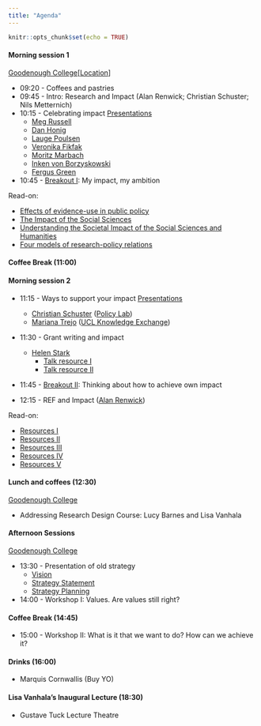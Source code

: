 ```yaml
---
title: "Agenda"
---
```




```r
knitr::opts_chunk$set(echo = TRUE)
```



#### Morning session 1 
[Goodenough College](https://www.goodenough.ac.uk)[[Location](https://goo.gl/maps/cexnUGb41a4Li7hd6)]

* 09:20 - Coffees and pastries
* 09:45 - Intro: Research and Impact (Alan Renwick; Christian Schuster; Nils Metternich)
* 10:15 - Celebrating impact [Presentations](https://liveuclac-my.sharepoint.com/:f:/g/personal/uctqnm0_ucl_ac_uk/EobKaIRm2-JMi4oZWcGHPusBeEtoipK__nX9DE3ovj17-w?e=YowXNx)
  + [Meg Russell](https://www.ucl.ac.uk/constitution-unit/about-us/people/professor-meg-russell)
  + [Dan Honig](https://danhonig.info)
  + [Lauge Poulsen](https://www.ucl.ac.uk/political-science/people/academic-teaching-and-research-staff/professor-lauge-poulsen)
  + [Veronika Fikfak](https://www.humanrightsnudge.com)
  + [Moritz Marbach](https://moritz-marbach.com)
  + [Inken von Borzyskowski](https://www.borzyskowski.net)
  + [Fergus Green](https://fergusgreen.net)
  
* 10:45 - [Breakout I](https://nilswmetternich.github.io/ResearchUCLDay/workshop1.html): My impact, my ambition

Read-on:

* [Effects of evidence-use in public policy](https://sumtxt.github.io/DEPP/course/course-10.html)
* [The Impact of the Social Sciences](https://methods.sagepub.com/book/the-impact-of-the-social-sciences)
* [Understanding the Societal Impact of the Social Sciences and Humanities](https://www.frontiersin.org/articles/10.3389/frma.2021.696804/full)
* [Four models of research-policy relations](https://www.nature.com/articles/s41599-017-0042-z)

#### Coffee Break (11:00)

#### Morning session 2 

* 11:15 - Ways to support your impact [Presentations](https://liveuclac-my.sharepoint.com/:f:/g/personal/uctqnm0_ucl_ac_uk/EobKaIRm2-JMi4oZWcGHPusBeEtoipK__nX9DE3ovj17-w?e=YowXNx) 
  + [Christian Schuster](https://www.christianschuster.net) ([Policy Lab](https://www.ucl.ac.uk/policy-lab/ucl-policy-lab))
  + [Mariana Trejo](https://www.ucl.ac.uk/enterprise/about/meet-team/knowledge-exchange-funding-and-finance) ([UCL Knowledge Exchange](https://www.ucl.ac.uk/enterprise/staff/access-funding/knowledge-exchange-and-innovation-funding)) 
* 11:30 - Grant writing and impact 
  + [Helen Stark](https://www.ucl.ac.uk/social-historical-sciences/news/2022/oct/staff-spotlight-helen-stark)
    + [Talk resource I](https://liveuclac.sharepoint.com/sites/AH-SHSIntranet/SitePages/Joint-Faculties-Research.aspx)
    + [Talk resource II](https://www.ucl.ac.uk/research/support-staff/funding-ucl-research-innovation-global-engagement)
* 11:45 - [Breakout II](https://nilswmetternich.github.io/ResearchUCLDay/workshop2.html): Thinking about how to achieve own impact

* 12:15 - REF and Impact ([Alan Renwick](https://www.ucl.ac.uk/constitution-unit/about-us/people/professor-alan-renwick))

Read-on:

* [Resources I](https://www.research-strategy.admin.cam.ac.uk/pathwaytoimpact/index.html)
* [Resources II](https://www.eui.eu/Documents/MWP/AcademicCareers/ACO-conf-201819/LeveridgeBruun-UCL.pdf)
* [Resources III](https://www.ucl.ac.uk/research/domains/sites/research_domains/files/what-is-impact.pdf)
* [Resources IV](https://www.mpls.ox.ac.uk/public-engagement/top-tips/funding-pathways-to-impact-and-other-funding-schemes)
* [Resources V](https://impact.wp.st-andrews.ac.uk/pathways-to-impact/)

#### Lunch and coffees (12:30) 
[Goodenough College](https://www.goodenough.ac.uk)

* Addressing Research Design Course: Lucy Barnes and Lisa Vanhala

#### Afternoon Sessions 
[Goodenough College](https://www.goodenough.ac.uk)

* 13:30 - Presentation of old strategy 
  + [Vision](https://liveuclac.sharepoint.com/:b:/s/PoliticalScienceDepartmentalResearchCommittee/EZQaP2RAeKBBrKZGEi_3jpQBj8CQ6U5YBjW_xt6MW-jbIQ?e=eZFuIp)
  + [Strategy Statement](https://liveuclac.sharepoint.com/:b:/s/PoliticalScienceDepartmentalResearchCommittee/EZswjHySyP5Bgkq9qmxZln0BLMzgL-K6d4Kto0CdprwRLw?e=odwUNC)
  + [Strategy Planning](https://liveuclac.sharepoint.com/:b:/s/PoliticalScienceDepartmentalResearchCommittee/ESK7CbXnf1NAmBHOIL9qN2QBk4Y6PYgwSHQqCI48CWWKkA?e=gf9CTq)

* 14:00 - Workshop I: Values. Are values still right?

#### Coffee Break (14:45)

* 15:00 - Workshop II: What is it that we want to do? How can we achieve it?

#### Drinks (16:00) 
* Marquis Cornwallis (Buy YO)

#### Lisa Vanhala's Inaugural Lecture (18:30) 
* Gustave Tuck Lecture Theatre

